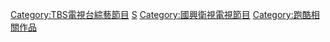 [[Category:TBS電視台綜藝節目|Category:TBS電視台綜藝節目]]
[[Category:體育競技節目|S]]
[[Category:國興衛視電視節目|Category:國興衛視電視節目]]
[[Category:跑酷相關作品|Category:跑酷相關作品]]
